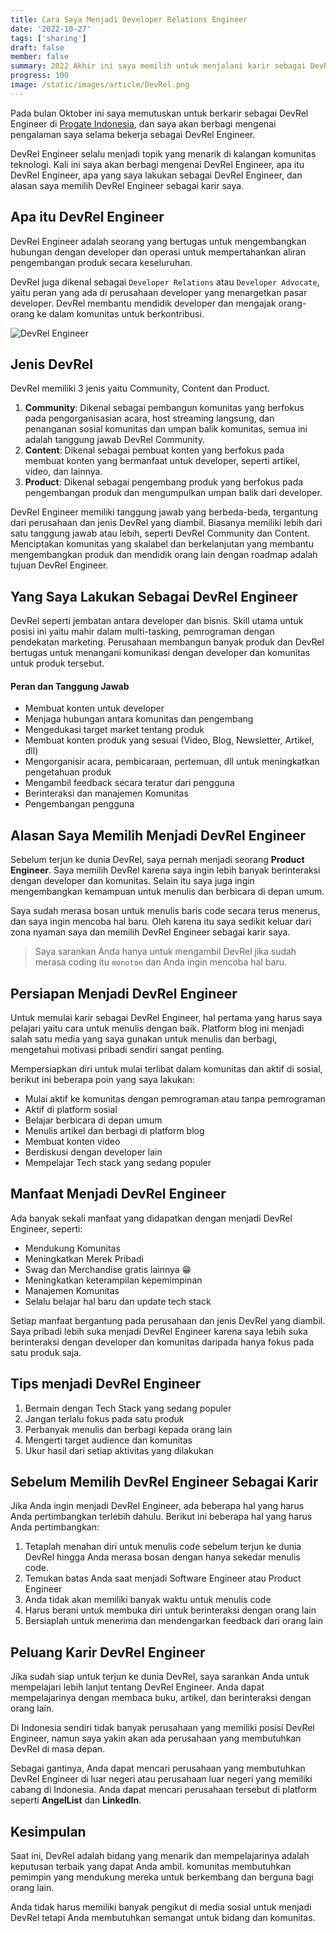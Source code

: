 ```yaml
---
title: Cara Saya Menjadi Developer Relations Engineer
date: '2022-10-27'
tags: ['sharing']
draft: false
member: false
summary: 2022 Akhir ini saya memilih untuk menjalani karir sebagai DevRel Engineer, mari bahas DevRel bersama saya.
progress: 100
image: /static/images/article/DevRel.png
---
```



<TOCInline toc={props.toc} />

Pada bulan Oktober ini saya memutuskan untuk berkarir sebagai DevRel Engineer di [Progate Indonesia](https://progate.com/), dan saya akan berbagi mengenai pengalaman saya selama bekerja sebagai DevRel Engineer.

DevRel Engineer selalu menjadi topik yang menarik di kalangan komunitas teknologi. Kali ini saya akan berbagi mengenai DevRel Engineer, apa itu DevRel Engineer, apa yang saya lakukan sebagai DevRel Engineer, dan alasan saya memilih DevRel Engineer sebagai karir saya.

## Apa itu DevRel Engineer

DevRel Engineer adalah seorang yang bertugas untuk mengembangkan hubungan dengan developer dan operasi untuk mempertahankan aliran pengembangan produk secara keseluruhan.

DevRel juga dikenal sebagai `Developer Relations` atau `Developer Advocate`, yaitu peran yang ada di perusahaan developer yang menargetkan pasar developer.
DevRel membantu mendidik developer dan mengajak orang-orang ke dalam komunitas untuk berkontribusi.

<Image
  src="/static/images/article/devrel-task.png"
  alt="DevRel Engineer"
  quality={90}
/>

## Jenis DevRel
DevRel memiliki 3 jenis yaitu Community, Content dan Product.
1. **Community**: Dikenal sebagai pembangun komunitas yang berfokus pada pengorganisasian acara, host streaming langsung, dan penanganan sosial komunitas dan umpan balik komunitas, semua ini adalah tanggung jawab DevRel Community.
2. **Content**: Dikenal sebagai pembuat konten yang berfokus pada membuat konten yang bermanfaat untuk developer, seperti artikel, video, dan lainnya.
3. **Product**: Dikenal sebagai pengembang produk yang berfokus pada pengembangan produk dan mengumpulkan umpan balik dari developer.

DevRel Engineer memiliki tanggung jawab yang berbeda-beda, tergantung dari perusahaan dan jenis DevRel yang diambil. Biasanya memiliki lebih dari satu tanggung jawab atau lebih, seperti DevRel Community dan Content.
Menciptakan komunitas yang skalabel dan berkelanjutan yang membantu mengembangkan produk dan mendidik orang lain dengan roadmap adalah tujuan DevRel Engineer.

<InlinePost
  href="https://progate.com/paths/frontend"
  title="Frontend Developer Course"
  description="Memberikan Anda keterampilan Frontend yang dibutuhkan untuk siap kerja!"
  image="/static/images/article/fe-progate.png"
/>

## Yang Saya Lakukan Sebagai DevRel Engineer
DevRel seperti jembatan antara developer dan bisnis. Skill utama untuk posisi ini yaitu mahir dalam multi-tasking, pemrograman dengan pendekatan marketing.
Perusahaan membangun banyak produk dan DevRel bertugas untuk menangani komunikasi dengan developer dan komunitas untuk produk tersebut.

#### Peran dan Tanggung Jawab
- Membuat konten untuk developer
- Menjaga hubungan antara komunitas dan pengembang
- Mengedukasi target market tentang produk
- Membuat konten produk yang sesuai (Video, Blog, Newsletter, Artikel, dll)
- Mengorganisir acara, pembicaraan, pertemuan, dll untuk meningkatkan pengetahuan produk
- Mengambil feedback secara teratur dari pengguna
- Berinteraksi dan manajemen Komunitas
- Pengembangan pengguna

## Alasan Saya Memilih Menjadi DevRel Engineer
Sebelum terjun ke dunia DevRel, saya pernah menjadi seorang **Product Engineer**. Saya memilih DevRel karena saya ingin lebih banyak berinteraksi dengan developer dan komunitas. Selain itu saya juga ingin mengembangkan kemampuan untuk menulis dan berbicara di depan umum.

Saya sudah merasa bosan untuk menulis baris code secara terus menerus, dan saya ingin mencoba hal baru. Oleh karena itu saya sedikit keluar dari zona nyaman saya dan memilih DevRel Engineer sebagai karir saya.

> Saya sarankan Anda hanya untuk mengambil DevRel jika sudah merasa coding itu `monoton` dan Anda ingin mencoba hal baru.

## Persiapan Menjadi DevRel Engineer
Untuk memulai karir sebagai DevRel Engineer, hal pertama yang harus saya pelajari yaitu cara untuk menulis dengan baik. Platform blog ini menjadi salah satu media yang saya gunakan untuk menulis dan berbagi, mengetahui motivasi pribadi sendiri sangat penting.

Mempersiapkan diri untuk mulai terlibat dalam komunitas dan aktif di sosial, berikut ini beberapa poin yang saya lakukan:

- Mulai aktif ke komunitas dengan pemrograman atau tanpa pemrograman
- Aktif di platform sosial 
- Belajar berbicara di depan umum
- Menulis artikel dan berbagi di platform blog
- Membuat konten video
- Berdiskusi dengan developer lain
- Mempelajar Tech stack yang sedang populer

## Manfaat Menjadi DevRel Engineer
Ada banyak sekali manfaat yang didapatkan dengan menjadi DevRel Engineer, seperti:
- Mendukung Komunitas
- Meningkatkan Merek Pribadi
- Swag dan Merchandise gratis lainnya 😁
- Meningkatkan keterampilan kepemimpinan
- Manajemen Komunitas
- Selalu belajar hal baru dan update tech stack

Setiap manfaat bergantung pada perusahaan dan jenis DevRel yang diambil. Saya pribadi lebih suka menjadi DevRel Engineer karena saya lebih suka berinteraksi dengan developer dan komunitas daripada hanya fokus pada satu produk saja.

## Tips menjadi DevRel Engineer
1. Bermain dengan Tech Stack yang sedang populer
2. Jangan terlalu fokus pada satu produk
3. Perbanyak menulis dan berbagi kepada orang lain
4. Mengerti target audience dan komunitas
5. Ukur hasil dari setiap aktivitas yang dilakukan

## Sebelum Memilih DevRel Engineer Sebagai Karir
Jika Anda ingin menjadi DevRel Engineer, ada beberapa hal yang harus Anda pertimbangkan terlebih dahulu. Berikut ini beberapa hal yang harus Anda pertimbangkan:
1. Tetaplah menahan diri untuk menulis code sebelum terjun ke dunia DevRel hingga Anda merasa bosan dengan hanya sekedar menulis code.
2. Temukan batas Anda saat menjadi Software Engineer atau Product Engineer
3. Anda tidak akan memiliki banyak waktu untuk menulis code
4. Harus berani untuk membuka diri untuk berinteraksi dengan orang lain
5. Bersiaplah untuk menerima dan mendengarkan feedback dari orang lain

## Peluang Karir DevRel Engineer
Jika sudah siap untuk terjun ke dunia DevRel, saya sarankan Anda untuk mempelajari lebih lanjut tentang DevRel Engineer. Anda dapat mempelajarinya dengan membaca buku, artikel, dan berinteraksi dengan orang lain.

Di Indonesia sendiri tidak banyak perusahaan yang memiliki posisi DevRel Engineer, namun saya yakin akan ada perusahaan yang membutuhkan DevRel di masa depan. 

Sebagai gantinya, Anda dapat mencari perusahaan yang membutuhkan DevRel Engineer di luar negeri atau perusahaan luar negeri yang memiliki cabang di Indonesia. Anda dapat mencari perusahaan tersebut di platform seperti **AngelList** dan **LinkedIn**.


## Kesimpulan
Saat ini, DevRel adalah bidang yang menarik dan mempelajarinya adalah keputusan terbaik yang dapat Anda ambil. komunitas membutuhkan pemimpin yang mendukung mereka untuk berkembang dan berguna bagi orang lain. 

Anda tidak harus memiliki banyak pengikut di media sosial untuk menjadi DevRel tetapi Anda membutuhkan semangat untuk bidang dan komunitas.